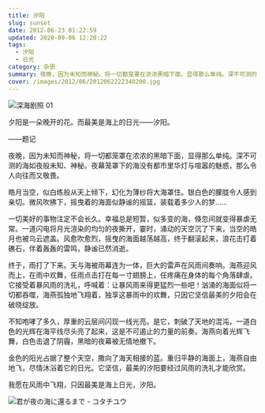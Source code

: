 ```yaml
---
title: 汐阳
slug: sunset
date: 2012-06-23 01:22:59
updated: 2020-09-06 12:20:22
tags:
  - 汐阳
  - 日光
category: 杂思
summary: 夜晚，因为未知而神秘。将一切都笼罩在浓浓黑暗下面，显得那么单纯。深不可测的海如夜般未知、神秘。夜幕笼罩下的海没有都市里华灯与喧嚣的魅惑，那么的令人向往而又敬畏。
cover: /images/2012/06/2012062222340200.jpg
---
```


![深海剧照 01](/images/2012/06/2012062222380700.jpg)

<MusicPlayer netease={2154850028} />

夕阳是一朵晚开的花。而最美是海上的日光——汐阳。

——题记

夜晚，因为未知而神秘，将一切都笼罩在浓浓的黑暗下面，显得那么单纯。深不可测的海如夜般未知、神秘。夜幕笼罩下的海没有都市里华灯与喧嚣的魅惑，那么令人向往而又敬畏。

皓月当空，似白练般从天上倾下，幻化为薄纱将大海罩住。银白色的朦胧令人感到亲切。微风吹拂下，摇曳着的海面似静谧的摇篮，装载着多少人的梦……

一切美好的事物注定不会长久。幸福总是短暂，似多变的海，倏忽间就变得暴虐无常。一道闪电将月光渲染的均匀的夜撕开，霎时，涌动的天空沉了下来，当空的皓月也被乌云遮盖。风愈吹愈烈，摇曳的海面越荡越高，终于翻滚起来，浪花击打着礁石，伴着轰轰的雷鸣，静谧已然消逝。

终于，雨打了下来。天与海被雨幕连为一体，巨大的雷声在风雨间奏响。海燕迎风而上，在雨中欢舞，任雨点击打在每一寸翅膀上，任疼痛在身体的每个角落肆虐。它接受着暴风雨的洗礼，呼喊着：让暴风雨来得更猛烈一些吧！汹涌的海面似将一切都吞噬，海燕孤独地飞翔着，独享这暴雨中的欢舞，只因它坚信最美的夕阳会在破晓绽放。

不知咆哮了多久，厚重的云层间闪现一线光亮。是它，刺破了天地的混沌，一道白色的光辉在海平线尽头亮了起来，这是不可遏止的力量的前奏。海燕向着光辉飞舞，白色击退了阴霾，黑暗的夜幕被无情地撤下。

金色的阳光占据了整个天空，撒向了海天相接的蓝。重归平静的海面上，海燕自由地飞，尽情沐浴着它的日光。它坚信，最美的汐阳要经过风雨的洗礼才能欣赏。

我愿在风雨中飞翔，只因最美是海上日光，汐阳。

![君が夜の海に還るまで - コタチユウ](/images/2012/06/2012062222394000.jpg)
